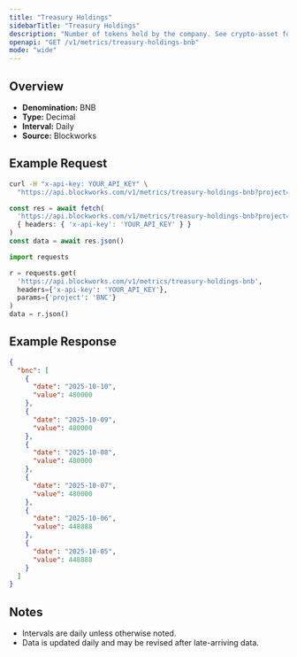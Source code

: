 ```yaml
---
title: "Treasury Holdings"
sidebarTitle: "Treasury Holdings"
description: "Number of tokens held by the company. See crypto-asset for asset indicator"
openapi: "GET /v1/metrics/treasury-holdings-bnb"
mode: "wide"
---
```


## Overview

- **Denomination:** BNB
- **Type:** Decimal
- **Interval:** Daily
- **Source:** Blockworks

## Example Request

<CodeGroup>

```bash cURL
curl -H "x-api-key: YOUR_API_KEY" \
  "https://api.blockworks.com/v1/metrics/treasury-holdings-bnb?project=BNC"
```

```typescript TypeScript
const res = await fetch(
  'https://api.blockworks.com/v1/metrics/treasury-holdings-bnb?project=BNC',
  { headers: { 'x-api-key': 'YOUR_API_KEY' } }
)
const data = await res.json()
```

```python Python
import requests

r = requests.get(
  'https://api.blockworks.com/v1/metrics/treasury-holdings-bnb',
  headers={'x-api-key': 'YOUR_API_KEY'},
  params={'project': 'BNC'}
)
data = r.json()
```

</CodeGroup>

## Example Response

```json
{
  "bnc": [
    {
      "date": "2025-10-10",
      "value": 480000
    },
    {
      "date": "2025-10-09",
      "value": 480000
    },
    {
      "date": "2025-10-08",
      "value": 480000
    },
    {
      "date": "2025-10-07",
      "value": 480000
    },
    {
      "date": "2025-10-06",
      "value": 448888
    },
    {
      "date": "2025-10-05",
      "value": 448888
    }
  ]
}
```

## Notes
- Intervals are daily unless otherwise noted.
- Data is updated daily and may be revised after late-arriving data.